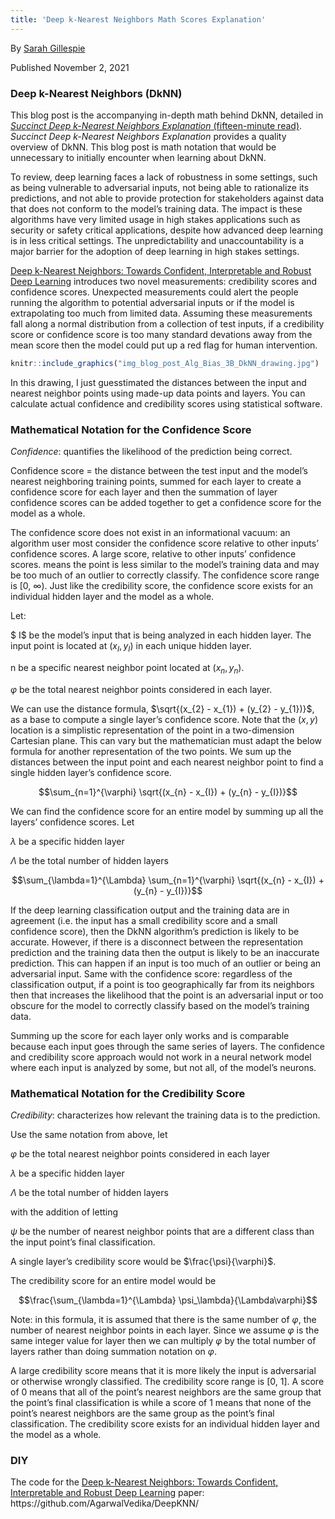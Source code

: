 ```yaml
---
title: 'Deep k-Nearest Neighbors Math Scores Explanation'
---
```

By [Sarah Gillespie](https://www.linkedin.com/in/sarahg4567/)
 
 Published November 2, 2021

### Deep k-Nearest Neighbors (DkNN)

This blog post is the accompanying in-depth math behind DkNN, detailed in [*Succinct Deep k-Nearest Neighbors Explanation* (fifteen-minute read)](https://sarahgillespie.github.io/SG/blog_post_Alg_Bias_3B.html). *Succinct Deep k-Nearest Neighbors Explanation* provides a quality overview of DkNN. This blog post is math notation that would be unnecessary to initially encounter when learning about DkNN.

To review, deep learning faces a lack of robustness in some settings, such as being vulnerable to adversarial inputs, not being able to rationalize its predictions, and not able to provide protection for stakeholders against data that does not conform to the model’s training data. The impact is these algorithms have very limited usage in high stakes applications such as security or safety critical applications, despite how advanced deep learning is in less critical settings. The unpredictability and unaccountability is a major barrier for the adoption of deep learning in high stakes settings.

 [Deep k-Nearest Neighbors: Towards Confident, Interpretable and Robust Deep Learning](https://arxiv.org/pdf/1803.04765.pdf) introduces two novel measurements: credibility scores and confidence scores. Unexpected measurements could alert the people running the algorithm to potential adversarial inputs or if the model is extrapolating too much from limited data. Assuming these measurements fall along a normal distribution from a collection of test inputs, if a credibility score or confidence score is too many standard devations away from the mean score then the model could put up a red flag for human intervention.

```r
knitr::include_graphics("img_blog_post_Alg_Bias_3B_DkNN_drawing.jpg")
```

In this drawing, I just guesstimated the distances between the input and nearest neighbor points using made-up data points and layers. You can calculate actual confidence and credibility scores using statistical software.

### Mathematical Notation for the Confidence Score
*Confidence*: quantifies the likelihood of the prediction being correct.

Confidence score = the distance between the test input and the model’s nearest neighboring training points, summed for each layer to create a confidence score for each layer and then the summation of layer confidence scores can be added together to get a confidence score for the model as a whole.

The confidence score does not exist in an informational vacuum: an algorithm user most consider the confidence score relative to other inputs' confidence scores. A large score, relative to other inputs' confidence scores. means the point is less similar to the model's training data and may be too much of an outlier to correctly classify. The confidence score range is [0, $\infty$). Just like the credibility score, the confidence score exists for an individual hidden layer and the model as a whole.

Let:

$ I$ be the model's input that is being analyzed in each hidden layer. The input point is located at $(x_{I}, y_{I})$ in each unique hidden layer.
 
 n be a specific nearest neighbor point located at $(x_{n}, y_{n})$.
 
 $\varphi$ be the total nearest neighbor points considered in each layer.
 
 We can use the distance formula, $\sqrt{(x_{2} - x_{1}) + (y_{2} - y_{1})}$, as a base to compute a single layer's confidence score. Note that the $(x, y)$ location is a simplistic representation of the point in a two-dimension Cartesian plane. This can vary but the mathematician must adapt the below formula for another representation of the two points. We sum up the distances between the input point and each nearest neighbor point to find a single hidden layer's confidence score.
 
 
 
$$\sum_{n=1}^{\varphi} \sqrt{(x_{n} - x_{I}) + (y_{n} - y_{I})}$$
 
We can find the confidence score for an entire model by summing up all the layers' confidence scores.
Let

$\lambda$ be a specific hidden layer

$\Lambda$ be the total number of hidden layers

  
$$\sum_{\lambda=1}^{\Lambda} \sum_{n=1}^{\varphi} \sqrt{(x_{n} - x_{I}) + (y_{n} - y_{I})}$$

If the deep learning classification output and the training data are in agreement (i.e. the input has a small credibility score and a small confidence score), then the DkNN algorithm’s prediction is likely to be accurate. However, if there is a disconnect between the representation prediction and the training data then the output is likely to be an inaccurate prediction. This can happen if an input is too much of an outlier or being an adversarial input. Same with the confidence score: regardless of the classification output, if a point is too geographically far from its neighbors then that increases the likelihood that the point is an adversarial input or too obscure for the model to correctly classify based on the model’s training data.

Summing up the score for each layer only works and is comparable because each input goes through the same series of layers. The confidence and credibility score approach would not work in a neural network model where each input is analyzed by some, but not all, of the model's neurons.

### Mathematical Notation for the Credibility Score

*Credibility*: characterizes how relevant the training data is to the prediction.

Use the same notation from above, let

$\varphi$ be the total nearest neighbor points considered in each layer

$\lambda$ be a specific hidden layer

$\Lambda$ be the total number of hidden layers

with the addition of letting

$\psi$ be the number of nearest neighbor points that are a different class than the input point's final classification.

A single layer's credibility score would be $\frac{\psi}{\varphi}$.

The credibility score for an entire model would be

$$\frac{\sum_{\lambda=1}^{\Lambda} \psi_\lambda}{\Lambda\varphi}$$

Note: in this formula, it is assumed that there is the same number of $\varphi$, the number of nearest neighbor points in each layer. Since we assume $\varphi$ is the same integer value for layer then we can multiply $\varphi$ by the total number of layers rather than doing summation notation on $\varphi$.

A large credibility score means that it is more likely the input is adversarial or otherwise wrongly classified. The credibility score range is [0, 1]. A score of 0 means that all of the point's nearest neighbors are the same group that the point's final classification is while a score of 1 means that none of the point's nearest neighbors are the same group as the point's final classification. The credibility score exists for an individual hidden layer and the model as a whole.


### DIY

The code for the [Deep k-Nearest Neighbors: Towards Confident, Interpretable and Robust Deep Learning](https://arxiv.org/pdf/1803.04765.pdf) paper: https://github.com/AgarwalVedika/DeepKNN/